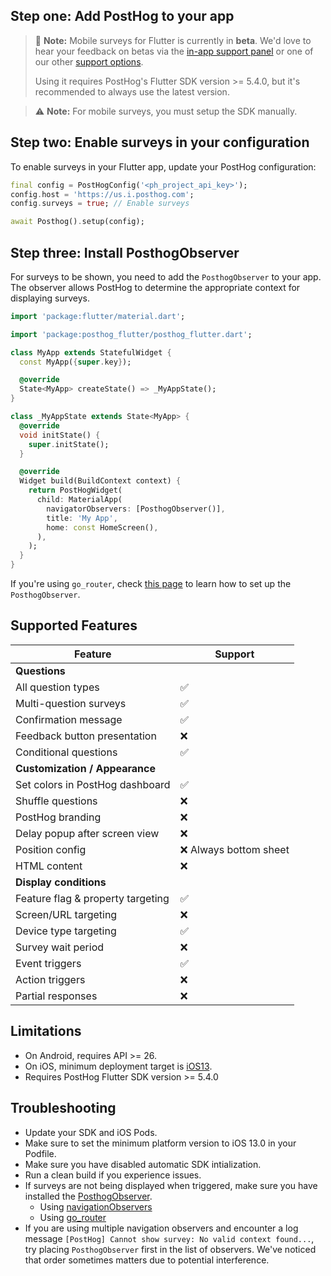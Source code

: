 ## Step one: Add PostHog to your app

> 🚧 **Note:** Mobile surveys for Flutter is currently in **beta**. We'd love to hear your feedback on betas via the [in-app support panel](https://us.posthog.com#panel=support%3Afeedback%3Asurveys%3Alow%3Atrue) or one of our other [support options](/docs/support-options).
>
> Using it requires PostHog's Flutter SDK version >= 5.4.0, but it's recommended to always use the latest version.


> ⚠️ **Note:** For mobile surveys, you must setup the SDK manually.

<FlutterInstallManual />

## Step two: Enable surveys in your configuration

To enable surveys in your Flutter app, update your PostHog configuration:

```dart
final config = PostHogConfig('<ph_project_api_key>');
config.host = 'https://us.i.posthog.com';
config.surveys = true; // Enable surveys

await Posthog().setup(config);
```

## Step three: Install PosthogObserver

For surveys to be shown, you need to add the `PosthogObserver` to your app. The observer allows PostHog to determine the appropriate context for displaying surveys.

```dart
import 'package:flutter/material.dart';

import 'package:posthog_flutter/posthog_flutter.dart';

class MyApp extends StatefulWidget {
  const MyApp({super.key});

  @override
  State<MyApp> createState() => _MyAppState();
}

class _MyAppState extends State<MyApp> {
  @override
  void initState() {
    super.initState();
  }

  @override
  Widget build(BuildContext context) {
    return PostHogWidget(
      child: MaterialApp(
        navigatorObservers: [PosthogObserver()],
        title: 'My App',
        home: const HomeScreen(),
      ),
    );
  }
}
```

If you're using `go_router`, check [this page](/docs/libraries/flutter#capturing-screen-views) to learn how to set up the `PosthogObserver`.

## Supported Features

| Feature                           | Support                | 
| --------------------------------- | ---------------------- |
| **Questions**                                              |
| All question types                | ✅                     |
| Multi-question surveys            | ✅                     |
| Confirmation message              | ✅                     |
| Feedback button presentation      | ❌                     |
| Conditional questions             | ✅                     |
| **Customization / Appearance**                            |
| Set colors in PostHog dashboard   | ✅                     | 
| Shuffle questions                 | ❌                     | 
| PostHog branding                  | ❌                     | 
| Delay popup after screen view     | ❌                     | 
| Position config                   | ❌ Always bottom sheet | 
| HTML content                      | ❌                     |
| **Display conditions**                                     |
| Feature flag & property targeting | ✅                     | 
| Screen/URL targeting              | ❌                     | 
| Device type targeting             | ✅                     | 
| Survey wait period                | ❌                     | 
| Event triggers                    | ✅                     | 
| Action triggers                   | ❌                     | 
| Partial responses                 | ❌                     |

## Limitations

- On Android, requires API >= 26.
- On iOS, minimum deployment target is [iOS13](/docs/libraries/ios).
- Requires PostHog Flutter SDK version >= 5.4.0

## Troubleshooting

- Update your SDK and iOS Pods.
- Make sure to set the minimum platform version to iOS 13.0 in your Podfile.
- Make sure you have disabled automatic SDK intialization. 
- Run a clean build if you experience issues.
- If surveys are not being displayed when triggered, make sure you have installed the [PosthogObserver](/docs/surveys/installation?tab=Flutter#step-three-install-posthogobserver).
  - Using [navigationObservers](/docs/libraries/flutter#capturing-screen-views#using-navigatorobservers)
  - Using [go_router](/docs/libraries/flutter#capturing-screen-views#using-go-router)
- If you are using multiple navigation observers and encounter a log message `[PostHog] Cannot show survey: No valid context found...`, try placing `PosthogObserver` first in the list of observers. We've noticed that order sometimes matters due to potential interference.